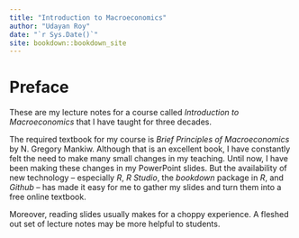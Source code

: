 ```yaml
--- 
title: "Introduction to Macroeconomics"
author: "Udayan Roy"
date: "`r Sys.Date()`"
site: bookdown::bookdown_site
---
```


# Preface

These are my lecture notes for a course called *Introduction to Macroeconomics* that I have taught for three decades. 

The required textbook for my course is *Brief Principles of Macroeconomics* by N. Gregory Mankiw. Although that is an excellent book, I have constantly felt the need to make many small changes in my teaching. Until now, I have been making these changes in my PowerPoint slides. But the availability of new technology -- especially *R*, *R Studio*, the *bookdown* package in *R*, and *Github* -- has made it easy for me to gather my slides and turn them into a free online textbook.

Moreover, reading slides usually makes for a choppy experience. A fleshed out set of lecture notes may be more helpful to students.
